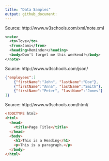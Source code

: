 ```yaml
---
title: "Data Samples"
output: github_document:
---
```


Source: http://www.w3schools.com/xml/note.xml

```xml

<note>
  <to>Tove</to>
  <from>Jani</from>
  <heading>Reminder</heading>
  <body>Don't forget me this weekend!</body>
</note>

```

Source: http://www.w3schools.com/json/

```json

{"employees":[
    {"firstName":"John", "lastName":"Doe"},
    {"firstName":"Anna", "lastName":"Smith"},
    {"firstName":"Peter", "lastName":"Jones"}
]}

```

Source: http://www.w3schools.com/html/

```html

<!DOCTYPE html>
<html>
  <head>
    <title>Page Title</title>
  </head>
  <body>
    <h1>This is a Heading</h1>
    <p>This is a paragraph.</p>
  </body>
</html>

```